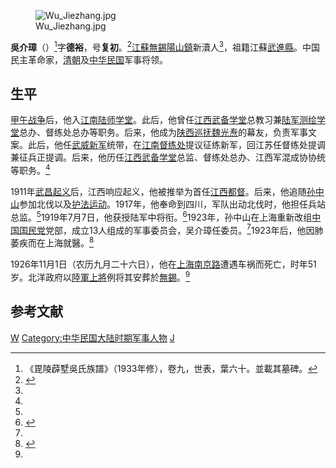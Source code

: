 [[File:Wu_Jiezhang.jpg|thumb]]

'''吳介璋'''（{{bd|1875年|10月26日|1926年|11月1日}}）<ref>《毘陵薜墅吳氏族譜》（1933年修），卷九，世表，葉六十。並載其墓碑。</ref>字'''德裕'''，号'''复初'''。<ref name=xhgm>{{Cite web |url=http://www.xhgmw.org/archive-49180.shtml |title=吴介璋，辛亥革命网，2010年09月26日 |accessdate=2012年2月23日 |archive-date=2016年3月4日 |archive-url=https://web.archive.org/web/20160304194439/http://www.xhgmw.org/archive-49180.shtml |dead-url=yes }}</ref>[[江蘇|江蘇]][[無錫|無錫]][[陽山鎮|陽山鎮]]新瀆人<ref name=sm/>，祖籍江蘇[[武進縣|武進縣]]。中国民主革命家，[[清朝|清朝]]及[[中华民国|中华民国]]军事将领。

==生平==
[[甲午战争|甲午战争]]后，他入[[江南陆师学堂|江南陆师学堂]]。此后，他曾任[[江西武备学堂|江西武备学堂]]总教习兼[[陆军测绘学堂|陆军测绘学堂]]总办、督练处总办等职务。后来，他成为[[陕西巡抚|陕西巡抚]][[魏光焘|魏光焘]]的幕友，负责军事文案。此后，他任[[武威|武威]][[新军|新军]]统带，在[[江南督练处|江南督练处]]提议征练新军，回江苏任督练处提调兼征兵正提调。后来，他历任[[江西武备学堂|江西武备学堂]]总监、督练处总办、江西军混成协协统等职务。<ref name=xhgm/>

1911年[[武昌起义|武昌起义]]后，江西响应起义，他被推举为首任[[江西都督|江西都督]]。后来，他追随[[孙中山|孙中山]]参加北伐以及[[护法运动|护法运动]]。1917年，他奉命到四川，军队出动北伐时，他担任兵站总监。<ref name=xhgm/>1919年7月7日，他获授陆军中将衔。<ref name=sm>{{Cite web |url=http://wx.xinhuanet.com/2010-04/19/content_19555460.htm |title=吳介璋後人來錫掃墓，三大謎團被解開，新华网，2010年04月19日 |accessdate=2016年5月18日 |archive-date=2017年1月11日 |archive-url=https://web.archive.org/web/20170111124408/http://wx.xinhuanet.com/2010-04/19/content_19555460.htm |dead-url=yes }}</ref>1923年，孙中山在上海重新改组[[中国国民党|中国国民党]]党部，成立13人组成的军事委员会，吴介璋任委员。<ref name=sm/>1923年后，他因肺萎疾而在上海就醫。<ref>{{Cite web |url=http://wuxi.people.com.cn/BIG5/8718426.html |title=無錫蓮花山麓發現辛亥革命名人墓，人民网，2009年01月23日 |access-date=2012年2月23日 |archive-url=https://web.archive.org/web/20160304085557/http://wuxi.people.com.cn/BIG5/8718426.html |archive-date=2016年3月4日 |dead-url=yes }}</ref>

1926年11月1日（农历九月二十六日），他在[[上海|上海]][[南京路|南京路]]遭遇车祸而死亡，时年51岁。北洋政府以[[陸軍|陸軍]][[上將|上將]]例将其安葬於[[無錫|無錫]]。<ref name=sm/>

==参考文献==
{{reflist}}

{{江西行政长官|北}}
{{毗陵薛墅吳氏}}
{{DEFAULTSORT:Wu吴}}
[[Category:无锡人|W]]
[[Category:中华民国大陆时期军事人物|Category:中华民国大陆时期军事人物]]
[[Category:毗陵薛墅吳氏|J]]